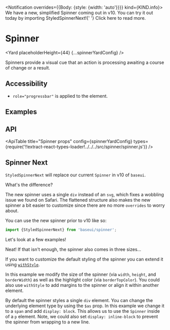 <!--
Copyright (c) 2018-2020 Uber Technologies, Inc.

This source code is licensed under the MIT license found in the
LICENSE file in the root directory of this source tree.
-->








<Notification overrides={{Body: {style: {width: 'auto'}}}} kind={KIND.info}>
  We have a new, simplified Spinner coming out in v10. You can try it out today
  by importing StyledSpinnerNext!{' '}
  <StyledLink href="#spinner-next">Click here to read more</StyledLink>.
</Notification>

# Spinner

<Yard placeholderHeight={44} {...spinnerYardConfig} />

Spinners provide a visual cue that an action is processing awaiting a course of change or a result.

## Accessibility

- `role="progressbar"` is applied to the element.

## Examples

<Example title="Spinner basic usage" path="spinner/basic.js">
  <SpinnerBasic />
</Example>

<Example title="Spinner with Negative Color" path="spinner/negative.js">
  <SpinnerNegative />
</Example>

<Example title="Spinner with different size" path="spinner/with-size.js">
  <SpinnerWithSize />
</Example>

<Example title="Spinner With Overrides" path="spinner/with-overrides.js">
  <SpinnerWithOverrides />
</Example>

## API

<ApiTable
  title="Spinner props"
  config={spinnerYardConfig}
  types={require('!!extract-react-types-loader!../../../src/spinner/spinner.js')}
/>

<Exports
  component={SpinnerExports}
  title="Spinner exports"
  path="baseui/spinner"
/>

## Spinner Next

`StyledSpinnerNext` will replace our current `Spinner` in v10 of `baseui`.

What's the difference?

The new spinner uses a single `div` instead of an `svg`, which fixes a wobbling issue we found on Safari. The flattened structure also makes the new spinner a bit easier to customize since there are no more `overrides` to worry about.

You can use the new spinner prior to v10 like so:

```js
import {StyledSpinnerNext} from 'baseui/spinner';
```

Let's look at a few examples!

<Example title="Basic" path="spinner/next-basic.js">
  <SpinnerNextBasic />
</Example>

Neat! If that isn't enough, the spinner also comes in three sizes...

<Example title="Sizes" path="spinner/next-size.js">
  <SpinnerNextSize />
</Example>

If you want to customize the default styling of the spinner you can extend it using [`withStyle`](/blog/base-web-v8/#themed-withstyle-function).

<Example title="Customizing" path="spinner/next-custom.js">
  <SpinnerNextCustom />
</Example>

In this example we modify the size of the spinner (via `width`, `height`, and `borderWidth`) as well as the highlight color (via `borderTopColor`). You could also use `withStyle` to add margins to the spinner or align it within another element.

<Example title="$as" path="spinner/next-span.js">
  <SpinnerNextSpan />
</Example>

By default the spinner styles a single `div` element. You can change the underlying element type by using the `$as` prop. In this example we change it to a `span` and add `display: block`. This allows us to use the `Spinner` inside of a `p` element. Note, we could also set `display: inline-block` to prevent the spinner from wrapping to a new line.
